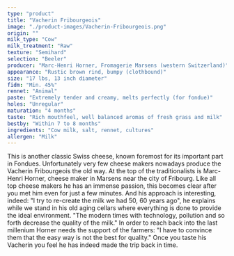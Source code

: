```yaml
---
type: "product"
title: "Vacherin Fribourgeois"
image: "./product-images/Vacherin-Fribourgeois.png"
origin: ""
milk_type: "Cow"
milk_treatment: "Raw"
texture: "Semihard"
selection: "Beeler"
producer: "Marc-Henri Horner, Fromagerie Marsens (western Switzerland)"
appearance: "Rustic brown rind, bumpy (clothbound)"
size: "17 lbs, 13 inch diameter"
fidm: "Min. 45%"
rennet: "Animal"
paste: "Extremely tender and creamy, melts perfectly (for fondue)"
holes: "Unregular"
maturation: "4 months"
taste: "Rich mouthfeel, well balanced aromas of fresh grass and milk"
bestby: "Within 7 to 8 months"
ingredients: "Cow milk, salt, rennet, cultures"
allergen: "Milk"
---
```


This is another classic Swiss cheese, known foremost for its important part in Fondues. Unfortunately very few cheese makers nowadays produce the Vacherin Fribourgeois the old way. At the top of the traditionalists is Marc-Henri Horner, cheese maker in Marsens near the city of Fribourg. Like all top cheese makers he has an immense passion, this becomes clear after you met him even for just a few minutes. And his approach is interesting, indeed: "I try to re-create the milk we had 50, 60 years ago", he explains while we stand in his old aging cellars where everything is done to provide the ideal environment. "The modern times with technology, pollution and so forth decrease the quality of the milk." In order to reach back into the last millenium Horner needs the support of the farmers: "I have to convince them that the easy way is not the best for quality." Once you taste his Vacherin you feel he has indeed made the trip back in time.